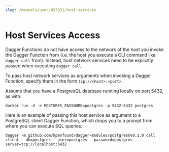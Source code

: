 ```yaml
---
slug: /manuals/user/053831/host-services
---
```


# Host Services Access

Dagger Functions do not have access to the network of the host you invoke the Dagger Function from (i.e. the host you execute a CLI command like `dagger call` from). Instead, host network services need to be explicitly passed when executing `dagger call`.

To pass host network services as arguments when invoking a Dagger Function, specify them in the form `tcp://<host>:<port>`.

Assume that you have a PostgresQL database running locally on port 5432, as with:

```shell
docker run -d -e POSTGRES_PASSWORD=postgres -p 5432:5432 postgres
```

Here is an example of passing this host service as argument to a PostgreSQL client Dagger Function, which drops you to a prompt from where you can execute SQL queries:

```shell
dagger -m github.com/kpenfound/dagger-modules/postgres@v0.1.0 call client --db=postgres --user=postgres --password=postgres --server=tcp://localhost:5432
```
